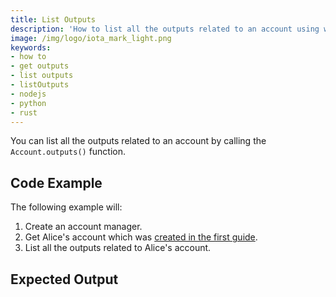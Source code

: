 ```yaml
---
title: List Outputs
description: 'How to list all the outputs related to an account using wallet.rs.'
image: /img/logo/iota_mark_light.png
keywords:
- how to
- get outputs
- list outputs
- listOutputs
- nodejs
- python
- rust
---
```



You can list all the outputs related to an account by calling the `Account.outputs()` function.

## Code Example

The following example will:

1. Create an account manager.
2. Get Alice's account which was [created in the first guide](../accounts_and_addresses/01_create_a_wallet_account.mdx).
3. List all the outputs related to Alice's account.

<Tabs groupId="language">
    <TabItem value="rust" label="Rust">
        <RustCode/>
    </TabItem>
    <TabItem value="nodejs" label="Nodejs">
        <NodejsCode/>
    </TabItem>
    <TabItem value="python" label="Python">
        <PythonCode/>
    </TabItem>
</Tabs>

## Expected Output

<Tabs groupId="language">
    <TabItem value="rust" label="Rust">
        <RustOutput/>
    </TabItem>
    <TabItem value="nodejs" label="Nodejs">
        <NodejsOutput/>
    </TabItem>
    <TabItem value="python" label="Python">
        <PythonOutput/>
    </TabItem>
</Tabs>

